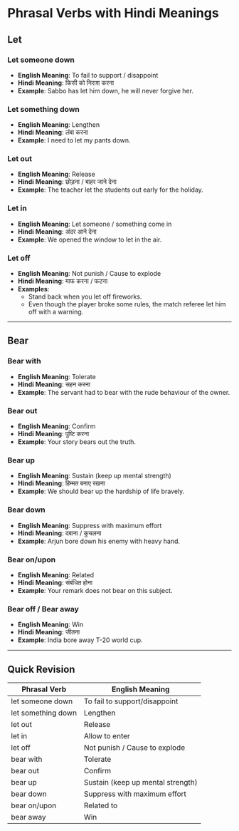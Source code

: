 # Phrasal Verbs with Hindi Meanings

## Let

### Let someone down
- **English Meaning**: To fail to support / disappoint  
- **Hindi Meaning**: किसी को निराश करना  
- **Example**: Sabbo has let him down, he will never forgive her.  

### Let something down
- **English Meaning**: Lengthen  
- **Hindi Meaning**: लंबा करना  
- **Example**: I need to let my pants down.  

### Let out
- **English Meaning**: Release  
- **Hindi Meaning**: छोड़ना / बाहर जाने देना  
- **Example**: The teacher let the students out early for the holiday.  

### Let in
- **English Meaning**: Let someone / something come in  
- **Hindi Meaning**: अंदर आने देना  
- **Example**: We opened the window to let in the air.  

### Let off
- **English Meaning**: Not punish / Cause to explode  
- **Hindi Meaning**: माफ करना / फटना  
- **Examples**:  
  - Stand back when you let off fireworks.  
  - Even though the player broke some rules, the match referee let him off with a warning.  

---

## Bear

### Bear with
- **English Meaning**: Tolerate  
- **Hindi Meaning**: सहन करना  
- **Example**: The servant had to bear with the rude behaviour of the owner.  

### Bear out
- **English Meaning**: Confirm  
- **Hindi Meaning**: पुष्टि करना  
- **Example**: Your story bears out the truth.  

### Bear up
- **English Meaning**: Sustain (keep up mental strength)  
- **Hindi Meaning**: हिम्मत बनाए रखना  
- **Example**: We should bear up the hardship of life bravely.  

### Bear down
- **English Meaning**: Suppress with maximum effort  
- **Hindi Meaning**: दबाना / कुचलना  
- **Example**: Arjun bore down his enemy with heavy hand.  

### Bear on/upon
- **English Meaning**: Related  
- **Hindi Meaning**: संबंधित होना  
- **Example**: Your remark does not bear on this subject.  

### Bear off / Bear away
- **English Meaning**: Win  
- **Hindi Meaning**: जीतना  
- **Example**: India bore away T-20 world cup.  

---

## Quick Revision

| Phrasal Verb       | English Meaning                     |
|--------------------|-------------------------------------|
| let someone down   | To fail to support/disappoint       |
| let something down | Lengthen                           |
| let out            | Release                            |
| let in             | Allow to enter                     |
| let off            | Not punish / Cause to explode      |
| bear with          | Tolerate                          |
| bear out           | Confirm                           |
| bear up            | Sustain (keep up mental strength) |
| bear down          | Suppress with maximum effort      |
| bear on/upon       | Related to                        |
| bear away          | Win                               |
